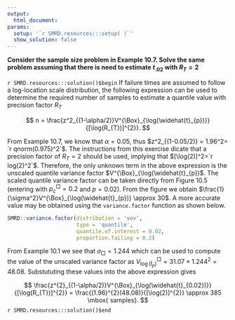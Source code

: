 ```yaml
---
output:
  html_document:
params:
  setup: '`r SMRD.resources:::setup( )`'
  show_solution: false
---
```


__Consider the sample size problem in Example 10.7.  Solve the same problem assuming that there is need to estimate $t_{.02}$ with $R_{T}=2$__

`r SMRD.resources:::solution()$begin`
If failure times are assumed to follow a log-location scale distribution, the following expression can be used to determine the required number of samples to estimate a quantile value with precision factor $R_{T}$

$$
n = \frac{z^2_{(1-\alpha/2)}V^{\Box}_{\log(\widehat{t}_{p})}}{[\log(R_{T})]^{2}}.
$$

From Example 10.7, we know that $\alpha=0.05$, thus $z^2_{(1-0.05/2)} = 1.96^2= `r qnorm(0.975)^2`$. The instructions from this exercise dicate that a precision factor of $R_{T} = 2$ should be used, implying that $[\log(2)]^2=`r log(2)^2`$.  Therefore, the only unknown term in the above expression is the unscaled quantile variance factor $V^{\Box}_{\log(\widehat{t}_{p})$.  The scaled quantile variance factor can be taken directly from Figure 10.5 (entering with $p_{c}^{\Box}=0.2$ and $p = 0.02$).  From the figure we obtain $\frac{1}{\sigma^2}V^{\Box}_{\log(\widehat{t}_{p})} \approx 30$.  A more accurate value may be obtained using the `variance.factor` function as shown below.

```r
SMRD::variance.factor(distribution = 'sev',
                      type = 'quantile',
                      quantile.of.interest = 0.02,
                      proportion.failing = 0.2)
```

From Example 10.1 we see that $\sigma_{\Box}=1.244$ which can be used to compute the value of the unscaled variance factor as $V^{\Box}_{\log(\widehat{t}_{p})} = 31.07 \times 1.244^{2} = 48.08$. Substututing these values into the above expression gives

$$
\frac{z^{2}_{(1-\alpha/2)}V^{\Box}_{\log(\widehat{t}_{0.02})}}{[\log(R_{T})]^{2}} = \frac{(1.96)^{2}(48.08)}{[\log(2)]^{2}} \approx 385 \mbox{ samples}.
$$
`r SMRD.resources:::solution()$end`
